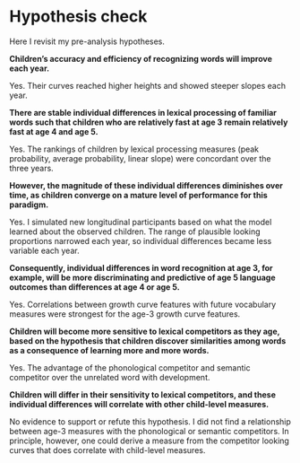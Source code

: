 Hypothesis check {#aim1-h-check}
========================================================================

\setlength{\parindent}{0in}

Here I revisit my pre-analysis hypotheses.

\bigskip\smallskip

**Children’s accuracy and efficiency of recognizing words will improve
each year.**

Yes. Their curves reached higher heights and showed steeper slopes each
year.

\bigskip\smallskip

**There are stable individual differences in lexical processing of
familiar words such that children who are relatively fast at age 3
remain relatively fast at age 4 and age 5.**

Yes. The rankings of children by lexical processing measures (peak
probability, average probability, linear slope) were concordant over the
three years.

\bigskip\smallskip

**However, the magnitude of these individual differences diminishes
over time, as children converge on a mature level of performance for
this paradigm.**

Yes. I simulated new longitudinal participants based on what the model
learned about the observed children. The range of plausible looking
proportions narrowed each year, so individual differences became less
variable each year.

\bigskip\smallskip

**Consequently, individual differences in word recognition at
age 3, for example, will be more discriminating and predictive of
age 5 language outcomes than differences at age 4 or age 5.**

Yes. Correlations between growth curve features with future vocabulary
measures were strongest for the age-3 growth curve features.

\bigskip\smallskip

**Children will become more sensitive to lexical competitors as they
age, based on the hypothesis that children discover similarities
among words as a consequence of learning more and more words.**

Yes. The advantage of the phonological competitor and semantic
competitor over the unrelated word with development.

\bigskip\smallskip

**Children will differ in their sensitivity to lexical competitors,
and these individual differences will correlate with other
child-level measures.**

No evidence to support or refute this hypothesis. I did not find a
relationship between age-3 measures with the phonological or semantic
competitors. In principle, however, one could derive a measure from the
competitor looking curves that does correlate with child-level measures.

\setlength{\parindent}{1.5em}
